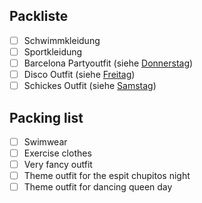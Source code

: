 ::: {.content-visible when-profile="deutsch"}

## Packliste

- [ ] Schwimmkleidung 
- [ ] Sportkleidung
- [ ] Barcelona Partyoutfit (siehe [Donnerstag](/program/days/thursday.qmd))
- [ ] Disco Outfit (siehe [Freitag](/program/days/friday.qmd))
- [ ] Schickes Outfit (siehe [Samstag](/program/days/saturday.qmd))

:::


::: {.content-visible when-profile="english"}

## Packing list

- [ ] Swimwear
- [ ] Exercise clothes
- [ ] Very fancy outfit
- [ ] Theme outfit for the espit chupitos night
- [ ] Theme outfit for dancing queen day

:::
